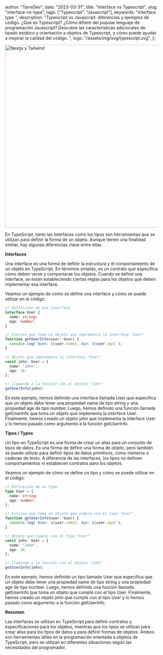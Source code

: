 
  author: "TarreDev",
  date: "2023-03-31",
  title: "Interface vs Typescript",
  slug: "interface-vs-type",
  tags: ["Typescript", "Javascript"],
  keywords: "interface type ",
  description:
    "Typescript vs Javascript: diferencias y ejemplos de código. ¿Qué es Typescript? ¿Cómo difiere del popular lenguaje de programación Javascript? Descubre las características adicionales de tipado estático y orientación a objetos de Typescript, y cómo puede ayudar a mejorar la calidad del código. ",
  logo: "/assets/img/svg/typescript.svg",
};


<Image
  className="mt-5 rounded-md"
  src={coverImg}
  alt="Nextjs y Tailwind"
  placeholder="Typescript vs Javascript"
  priority
  width="600"
/>

En TypeScript, tanto las interfaces como los tipos son herramientas que se utilizan para definir la forma de un objeto. Aunque tienen una finalidad similar, hay algunas diferencias clave entre ellas.

<b>Interfaces</b>

Una interface es una forma de definir la estructura y el comportamiento de un objeto en TypeScript. En términos simples, es un contrato que especifica cómo deben verse y comportarse los objetos. Cuando se define una interface, se están estableciendo ciertas reglas para los objetos que deben implementar esa interface.

Veamos un ejemplo de cómo se define una interface y cómo se puede utilizar en el código:

```typescript
// Definición de una interface
interface User {
  name: string;
  age: number;
}

// Función que toma un objeto que implementa la interface "User"
function getUserInfo(user: User) {
  console.log(`Name: ${user.name}, Age: ${user.age}`);
}

// Objeto que implementa la interface "User"
const john: User = {
  name: "John",
  age: 30,
};

// Llamando a la función con el objeto "john"
getUserInfo(john);
```

En este ejemplo, hemos definido una interface llamada User que especifica que un objeto debe tener una propiedad name de tipo string y una propiedad age de tipo number. Luego, hemos definido una función llamada getUserInfo que toma un objeto que implementa la interface User. Finalmente, hemos creado un objeto john que implementa la interface User y lo hemos pasado como argumento a la función getUserInfo.

<b>Tipos / Types</b>

Un tipo en TypeScript es una forma de crear un alias para un conjunto de tipos de datos. Es una forma de definir una forma de objeto, pero también se puede utilizar para definir tipos de datos primitivos, como números o cadenas de texto. A diferencia de las interfaces, los tipos no definen comportamientos ni establecen contratos para los objetos.

Veamos un ejemplo de cómo se define un tipo y cómo se puede utilizar en el código:

```typescript
// Definición de un type
type User = {
  name: string;
  age: number;
};

// Función que toma un objeto que cumple con el tipo "User"
function getUserInfo(user: User) {
  console.log(`Name: ${user.name}, Age: ${user.age}`);
}

// Objeto que cumple con el tipo "User"
const john: User = {
  name: "John",
  age: 30,
};

// Llamando a la función con el objeto "john"
getUserInfo(john);
```

En este ejemplo, hemos definido un tipo llamado User que especifica que un objeto debe tener una propiedad name de tipo string y una propiedad age de tipo number. Luego, hemos definido una función llamada getUserInfo que toma un objeto que cumple con el tipo User. Finalmente, hemos creado un objeto john que cumple con el tipo User y lo hemos pasado como argumento a la función getUserInfo.

<b>Resumen</b>

Las interfaces se utilizan en TypeScript para definir contratos y especificaciones para los objetos, mientras que los tipos se utilizan para crear alias para los tipos de datos y para definir formas de objetos. Ambos son herramientas útiles en la programación orientada a objetos de TypeScript, pero se utilizan en diferentes situaciones según las necesidades del programador.
